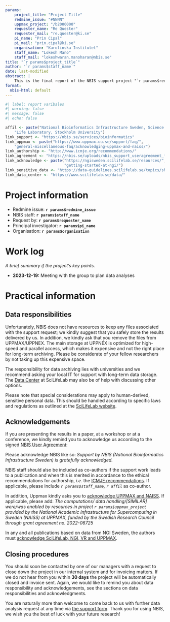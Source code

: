 ```yaml
---
params:
    project_title: "Project Title"
    redmine_issue: "#NNNN"
    uppmax_project: "/b2000000"
    requester_name: "Re Quester"
    requester_mail: "re.quester@ki.se"
    pi_name: "Prin Cipal"
    pi_mail: "prin.cipal@ki.se"
    organisation: "Karolinska Institutet"
    staff_name: "Lokesh Mano"
    staff_mail: "lokeshwaran.manoharan@nbis.se"
title: "`r params$project_title`"
author: "`r params$staff_name`"
date: last-modified
abstract: |
    This is the final report of the NBIS support project "`r params$redmine_issue`".
format:
  nbis-html: default
---
```


```r
#| label: report varibales 
#| warning: false
#| message: false
#| echo: false

affil <- paste("National Bioinformatics Infrastructure Sweden, Science for",
    "Life Laboratory, Stockholm University")
link_support <- "https://nbis.se/services/bioinformatics"
link_uppmax <- paste("https://www.uppmax.uu.se/support/faq/",
    "general-miscellaneous-faq/acknowledging-uppmax-and-naiss/")
link_authorship <- "http://www.icmje.org/recommendations/"
link_agreement <- "https://nbis.se/uploads/nbis_support_useragreement_f2c52d955b.pdf"
link_acknowledge <- paste("https://ngisweden.scilifelab.se/resources/",
                          "getting-started-at-ngi/")
link_sensitive_data <- "https://data-guidelines.scilifelab.se/topics/sharing-human-data/"
link_data_center <- "https://www.scilifelab.se/data/"
```

# Project information

 * Redmine issue: **`r params$redmine_issue`**
 * NBIS staff: **`r params$staff_name`**
 * Request by: **`r params$requester_name`**
 * Principal investigator: **`r params$pi_name`**
 * Organisation: **`r params$organisation`**

# Work log
*A brief summary if the project's key points.*

 * **2023-12-19:** Meeting with the group to plan data analyses

# Practical information

## Data responsibilities
Unfortunately, NBIS does not have resources to keep any files associated with
the support request; we kindly suggest that you safely store the results
delivered by us. In addition, we kindly ask that you remove the files from
UPPMAX/UPPNEX. The main storage at UPPNEX is optimized for high-speed and
parallel access, which makes it expensive and not the right place for long-term
archiving. Please be considerate of your fellow researchers by not taking up
this expensive space.

The responsibility for data archiving lies with universities and we recommend
asking your local IT for support with long-term data storage. The
[Data Center](`r link_data_center`) at SciLifeLab may also be
of help with discussing other options.

Please note that special considerations may apply to human-derived, sensitive
personal data. This should be handled according to specific laws and
regulations as outlined at the [SciLifeLab website](`r link_sensitive_data`).

## Acknowledgements
If you are presenting the results in a paper, at a workshop or at a conference,
we kindly remind you to acknowledge us according to the signed
[NBIS User Agreement](`r link_agreement`):

Please acknowledge NBIS like so: *Support by NBIS (National
Bioinformatics Infrastructure Sweden) is gratefully acknowledged.*

NBIS staff should also be included as co-authors if the
support work leads to a publication and when this is merited in accordance to
the ethical recommendations for authorship, *i.e.* the [ICMJE
recommendations](`r link_authorship`). If applicable, please include
*`r params$staff_name`, `r affil`* as co-author. 

In addition, Uppmax kindly asks you to [acknowledge UPPMAX and
NAISS](`r link_uppmax`). If applicable, please add: *The computations/
data handling/[SIMILAR] were/was enabled by resources in project 
`r params$uppmax_project` provided by the National Academic Infrastructure for 
Supercomputing in Sweden (NAISS) at UPPMAX, funded by the Swedish Research 
Council through grant agreement no. 2022-06725*

In any and all publications based on data from NGI Sweden, the authors
must [acknowledge SciLifeLab, NGI, VR and UPPMAX](`r link_acknowledge`).

## Closing procedures
You should soon be contacted by one of our managers with a request to close down 
the project in our internal system and for invoicing matters. If we do not hear 
from you within **30 days** the project will be automatically closed and invoice
sent. Again, we would like to remind you about data responsibility and
acknowledgements, see the sections on data responsibilities and
acknowledgments.

You are naturally more than welcome to come back to us with further data
analysis request at any time via [the support form](`r link_support`). Thank
you for using NBIS, we wish you the best of luck with your future research!